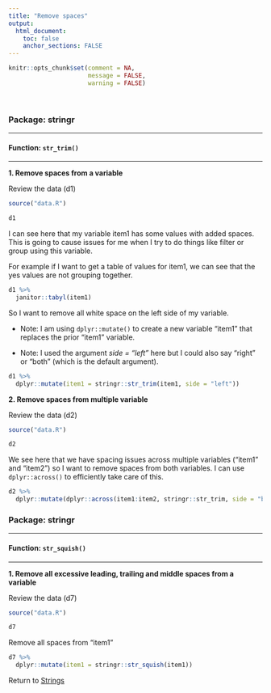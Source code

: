 ```yaml
---
title: "Remove spaces"
output: 
  html_document:
    toc: false
    anchor_sections: FALSE
---
```


```r
knitr::opts_chunk$set(comment = NA,
                      message = FALSE,
                      warning = FALSE)
```

<br>

### Package: stringr

---

#### Function: `str_trim()`

---

**1\. Remove spaces from a variable**

Review the data (d1)

```r

source("data.R")

d1

```

I can see here that my variable item1 has some values with added spaces. This is going to cause issues for me when I try to do things like filter or group using this variable.

For example if I want to get a table of values for item1, we can see that the yes values are not grouping together.

```r

d1 %>%
  janitor::tabyl(item1)

```

So I want to remove all white space on the left side of my variable.

* Note: I am using `dplyr::mutate()` to create a new variable "item1" that replaces the prior "item1" variable.

* Note: I used the argument *side = "left"* here but I could also say "right" or "both" (which is the default argument).

```r

d1 %>%
  dplyr::mutate(item1 = stringr::str_trim(item1, side = "left"))

```

**2\. Remove spaces from multiple variable**

Review the data (d2)

```r

source("data.R")

d2

```

We see here that we have spacing issues across multiple variables ("item1" and "item2") so I want to remove spaces from both variables. I can use `dplyr::across()` to efficiently take care of this.

```r

d2 %>%
  dplyr::mutate(dplyr::across(item1:item2, stringr::str_trim, side = "both"))

```

### Package: stringr

---

#### Function: `str_squish()`

---

**1\. Remove all excessive leading, trailing and middle spaces from a variable**

Review the data (d7)

```r

source("data.R")

d7

```

Remove all spaces from "item1"

```r

d7 %>%
  dplyr::mutate(item1 = stringr::str_squish(item1))

```

Return to [Strings](https://github.com/Cghlewis/data-wrangling-functions/wiki/Strings)
